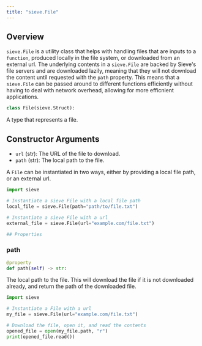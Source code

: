 ```yaml
---
title: "sieve.File"
---
```


## Overview

`sieve.File` is a utility class that helps with handling files that are inputs to a `function`, produced locally in the file system, or downloaded from an external url. The underlying contents in a `sieve.File` are backed by Sieve's file servers and are downloaded lazily, meaning that they will not download the content until requested with the `path` property. This means that a `sieve.File` can be passed around to different functions efficiently without having to deal with network overhead, allowing for more efficnient applications.

```python
class File(sieve.Struct):
```

A type that represents a file.

## Constructor Arguments
- `url` (str): The URL of the file to download.
- `path` (str): The local path to the file.


A `File` can be instantiated in two ways, either by providing a local file path, or an external url.

```python
import sieve

# Instantiate a sieve File with a local file path
local_file = sieve.File(path="path/to/file.txt")

# Instantiate a sieve File with a url
external_file = sieve.File(url="example.com/file.txt")

## Properties
```
### path
```python
@property
def path(self) -> str:
```

The local path to the file. This will download the file if it is not downloaded already, and return the path of the downloaded file.

```python
import sieve

# Instantiate a File with a url
my_file = sieve.File(url="example.com/file.txt")

# Download the file, open it, and read the contents
opened_file = open(my_file.path, "r")
print(opened_file.read())
```
